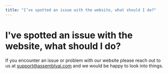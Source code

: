 ```yaml
---
title: "I’ve spotted an issue with the website, what should I do?"
---
```


# I've spotted an issue with the website, what should I do?

If you encounter an issue or problem with our website please reach out to us at [support@assemblyai.com](mailto:support@assemblyai.com) and we would be happy to look into things.
